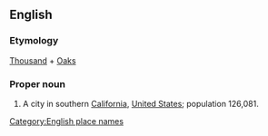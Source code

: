 {{wikipedia2|Thousand Oaks, California}}


==English==
<!-- ===Pronunciation=== -->
===Etymology===
[[Thousand]] + [[Oak]]s

===Proper noun===
# A city in southern [[California]], [[United States]]; population 126,081.
[[Category:English place names]]

<!-- ====Translations==== -->